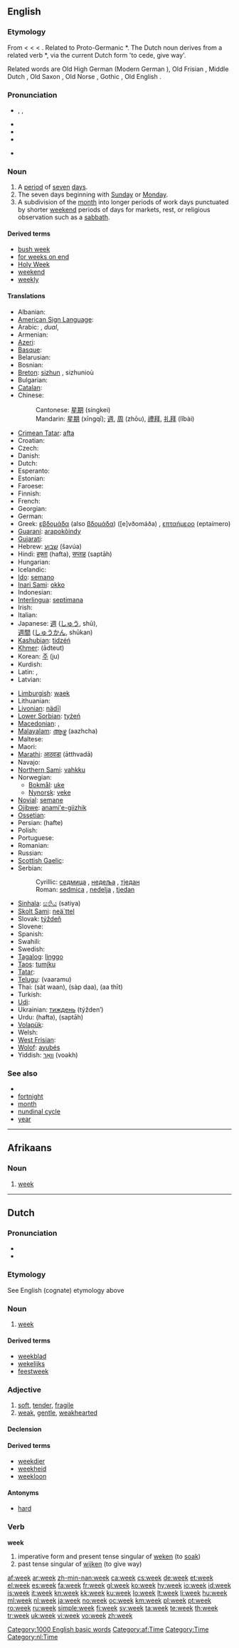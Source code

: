 ==English==
{{rank|German|seven|notice|week|778|week|stone|tree|cost}}

===Etymology===
From {{etyl|enm}} {{term|weke|lang=enm}} < {{etyl|ang}} {{term|wice|lang=ang}} < {{proto|Germanic|wikon|turn, succession}} < {{proto|Indo-European|weik|to bend, wind}}. Related to Proto-Germanic *{{term||wikanan||to bend}}. The Dutch noun derives from a related verb *{{term||waikwaz||to yield}}, via the current Dutch form {{term|wijken|lang=nl}} 'to cede, give way'.

Related words are Old High German {{term|wohha|lang=goh}} (Modern German {{term|Woche|lang=de}}), Old Frisian {{term|wike|lang=ofs}}, Middle Dutch {{term|weke||week|lang=dum}}, Old Saxon {{term|wika|lang=osx}}, Old Norse {{term|vika|lang=non}}, Gothic {{term|𐍅𐌹𐌺𐍉|sc=Goth|tr=wikô||turn for temple service|lang=got}}, Old English {{term|wican|lang=ang||to yield, give way}}.

===Pronunciation===
* {{enPR|wēk}}, {{IPA|/wiːk/}}, {{SAMPA|/wi:k/}}
* {{audio|en-us-week.ogg|Audio (US)}}
* {{audio|En-uk-a week.ogg|Audio (UK)}}
* {{rhymes|iːk}}

* {{homophones|weak}}

===Noun===
{{wikipedia}}
{{en-noun}}

# A [[period]] of [[seven]] [[day]]s.
# The seven days beginning with [[Sunday]] or [[Monday]].
# A subdivision of the [[month]] into longer periods of work days punctuated by shorter [[weekend]] periods of days for markets, rest, or religious observation such as a [[sabbath]].

====Derived terms====
* [[bush week]]
* [[for weeks on end]]
* [[Holy Week]]
* [[weekend]]
* [[weekly]]

====Translations====
{{trans-top|period of seven days}}
* Albanian: {{t-|sq|javë|f|xs=Albanian}}
* [[American Sign Language]]: {{tø|ase|1@BasePalm-PalmDown-OpenB@CenterChesthigh-PalmUp 1@Finger-PalmDown-OpenB@CenterChesthigh-PalmUp}}
* Arabic: {{Arab|[[اسبوع|أسْبُوع]]}} {{unicode|(’usbūʕ)}} {{m}}, {{Arab|[[اسبوعان|أسْبُوعَان]]}} {{unicode|(’usbuʕān)}} ''dual'', {{Arab|[[اسابيع|أسَابِيع]]}} {{unicode|(’asabīʕ)}} {{p}}
* Armenian: {{t+|hy|շաբաթ|tr=šabat'}}
* [[Azeri]]: {{t+|az|həftə|xs=Azeri}}
* [[Basque]]: {{t+|eu|aste|xs=Basque}}
* Belarusian: {{t-|be|тыдзень|m|xs=Belarusian}}
* Bosnian: {{t+|bs|sedmica|f}}
* [[Breton]]: [[sizhun]] {{f}}, sizhunioù {{p}}
* Bulgarian: {{t+|bg|седмица|f|tr=sedmítsa}}
* [[Catalan]]: {{t|ca|setmana|f}}
* Chinese:
*: Cantonese: [[星期]] (singkei)
*: Mandarin: [[星期]] (xīngqī); [[週]], [[周]] (zhōu), [[禮拜]], [[礼拜]] (lǐbài)
* [[Crimean Tatar]]: [[afta]]
* Croatian: {{t+|hr|tjedan|m}}
* Czech: {{t+|cs|týden|m}}
* Danish: {{t+|da|uge}}
* Dutch: {{t+|nl|week|f}}
* Esperanto: {{t+|eo|semajno|xs=Esperanto}}
* Estonian: {{t+|et|nädal}}
* Faroese: {{t-|fo|vika|f|xs=Faroese}}
* Finnish: {{t+|fi|viikko}}
* French: {{t+|fr|semaine|f}}
* Georgian: {{t-|ka|კვირა|tr=kvira|sc=Geor|xs=Georgian}}
* German: {{t+|de|Woche|f}}
* Greek: [[εβδομάδα]] (also [[βδομάδα]]) ([e]vðomáða) {{f}}, [[επταήμερο]] (eptaímero) {{n}}
* [[Guaraní]]: [[arapokõindy]]
* [[Gujarati]]: {{t|gu|અઠવાડીયું|n|tr=aThavaDiyun|sc=Gujr|xs=Gujarati}}
* Hebrew: [[שבוע]] (šavúa) {{m}}
* Hindi: [[हफ़्ता]] (hafta), [[सप्ताह]] (saptāh)
* Hungarian: {{t+|hu|hét}}
* Icelandic: {{t+|is|vika|f}}
* [[Ido]]: [[semano]]
* [[Inari Sami]]: [[okko]]
* Indonesian: {{t-|id|minggu|xs=Indonesian}}
* [[Interlingua]]: [[septimana]]
* Irish: {{t+|ga|seachtain|f|xs=Irish}}
* Italian: {{t+|it|settimana|f}}
* Japanese: [[週]] ([[しゅう]], shū),<br>[[週間]] ([[しゅうかん]], shūkan)
* [[Kashubian]]: [[tidzéń]] {{m}}
* [[Khmer]]: {{Khmr|[[អាទិត្យ]]}} (ādteut)
* Korean: [[주]] (ju)
* Kurdish: {{t+|ku|حه‌فته‌|sc=ku-Arab}}
* Latin: {{t+|la|hebdomas|f}}, {{t-|la|septimana|f|alt=septimāna}}
* Latvian: {{t-|lv|nedēļa|f|xs=Latvian}}
{{trans-mid}}
* [[Limburgish]]: [[waek]]
* Lithuanian: {{t+|lt|savaitė|f|xs=Lithuanian}}
* [[Livonian]]: [[nädīļ]]
* [[Lower Sorbian]]: [[tyźeń]] {{m}}
* [[Macedonian]]: {{t-|mk|седмица|f|tr=sédmica}},  {{t+|mk|недела|f|tr=nédela}}
* [[Malayalam]]: [[ആഴ്ച]] (aazhcha)
* Maltese: {{t-|mt|ġimgħa|xs=Maltese}}
* Maori: {{t-|mi|wiki|xs=Maori}}
* [[Marathi]]: [[आठवडा]] (ātthvadā)
* Navajo: {{tø|nv|damį́įgo}}
* [[Northern Sami]]: [[vahkku]]
* Norwegian:
** [[Bokmål]]: [[uke]] {{c}}
** [[Nynorsk]]: [[veke]] {{f}}
* [[Novial]]: [[semane]]
* [[Ojibwe]]: [[anami'e-giizhik]]
* [[Ossetian]]: {{tø|os|къуыри|tr=khuyrí|sc=Cyrl|xs=Ossetian}}
* Persian: {{fa-Arab|[[هفته]]}} (hafte)
* Polish: {{t+|pl|tydzień|m}}
* Portuguese: {{t+|pt|semana|f}}
* Romanian: {{t+|ro|săptămână|f}}
* Russian: {{t+|ru|неделя|f|tr=nedélja}}
* [[Scottish Gaelic]]: {{t-|gd|seachdain|f|xs=Scottish Gaelic}}
* Serbian:
*: Cyrillic: [[седмица]] {{f}}, [[недеља]] {{f}}, [[тједан]] {{m}}
*: Roman: [[sedmica]] {{f}}, [[nedelja]] {{f}}, [[tjedan]] {{m}}
* [[Sinhala]]: [[සතිය]] (satiya)
* [[Skolt Sami]]: [[neä´ttel]]
* Slovak: [[týždeň]] {{m}}
* Slovene: {{t+|sl|teden|m}}
* Spanish: {{t+|es|semana|f}} 
* Swahili: {{t+|sw|wiki|xs=Swahili}}
* Swedish: {{t+|sv|vecka|c}}
* [[Tagalog]]: [[linggo]]
* [[Taos]]: [[tumį́ku]]
* [[Tatar]]: {{t+|tt|атна|sc=Cyrl|xs=Tatar}}
* [[Telugu]]: {{t|te|వారము}}(vaaramu)
* Thai: {{Thai|[[สัตวาร]]}} (sàt waan), {{Thai|[[สัปดาห์]]}} (sàp daa), {{Thai|[[อาทิตย์]]}} (aa thīt)
* Turkish: {{t+|tr|hafta}}
* [[Udi]]: {{tø|udi|шаматӏ}}
* Ukrainian: [[тиждень]] (týžden’) {{m}}
* Urdu: {{ur-Arab|[[ہفتہ]]}} (hafta), {{ur-Arab|[[سپتاہ]]}} (saptāh)
* [[Volapük]]: {{t+|vo|vig|xs=Volapük}}
* Welsh: {{t-|cy|wythnos|xs=Welsh}}
* [[West Frisian]]: {{t+|fy|wike|c|xs=West Frisian}}
* [[Wolof]]: [[ayubés]]
* Yiddish: [[וואך|וואָך]] (voəkh)
{{trans-bottom}}

===See also===
* {{pedialite|ISO 8601}}
* [[fortnight]]
* [[month]]
* [[nundinal cycle]]
* [[year]]

[[Category:1000 English basic words]]

----

==Afrikaans==

===Noun===
{{af-noun|weke}}

# [[#English|week]]

[[Category:af:Time]]

----

==Dutch==

===Pronunciation===
* {{IPA|/weɪk/|lang=nl}}
* {{audio|Nl-week.ogg|Audio}}

===Etymology===
See English (cognate) etymology above

===Noun===
{{nl-noun|weken}}

# [[#English|week]]

====Derived terms====
* [[weekblad]] {{n}}
* [[wekelijks]]
* [[feestweek]]

===Adjective===
{{nl-adj|weker}}

# [[soft]], [[tender]], [[fragile]]
# [[weak]], [[gentle]], [[weakhearted]]

====Declension====
{{nl-decl-adj|weke}}

====Derived terms====
* [[weekdier]] {{n}}
* [[weekheid]]
* [[weekloon]] {{n}}

====Antonyms====
* [[hard]]

===Verb===
'''week'''

# imperative form and present tense singular of [[weken]] (to [[soak]])
# past tense singular of [[wijken]] (to give way)

[[Category:Time]]
[[Category:nl:Time]]

[[af:week]]
[[ar:week]]
[[zh-min-nan:week]]
[[ca:week]]
[[cs:week]]
[[de:week]]
[[et:week]]
[[el:week]]
[[es:week]]
[[fa:week]]
[[fr:week]]
[[gl:week]]
[[ko:week]]
[[hy:week]]
[[io:week]]
[[id:week]]
[[is:week]]
[[it:week]]
[[kn:week]]
[[kk:week]]
[[ku:week]]
[[lo:week]]
[[lt:week]]
[[li:week]]
[[hu:week]]
[[ml:week]]
[[nl:week]]
[[ja:week]]
[[no:week]]
[[oc:week]]
[[km:week]]
[[pl:week]]
[[pt:week]]
[[ro:week]]
[[ru:week]]
[[simple:week]]
[[fi:week]]
[[sv:week]]
[[ta:week]]
[[te:week]]
[[th:week]]
[[tr:week]]
[[uk:week]]
[[vi:week]]
[[vo:week]]
[[zh:week]]